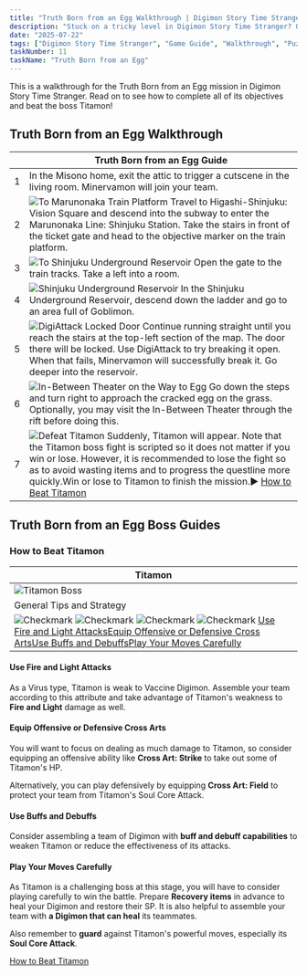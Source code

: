 ```yaml
---
title: "Truth Born from an Egg Walkthrough | Digimon Story Time Stranger"
description: "Stuck on a tricky level in Digimon Story Time Stranger? Our complete walkthrough offers expert tips, strategies, and links to level guides to help you master the art of untangling."
date: "2025-07-22"
tags: ["Digimon Story Time Stranger", "Game Guide", "Walkthrough", "Puzzle Games", "Mobile Games"]
taskNumber: 11
taskName: "Truth Born from an Egg"
---
```


This is a walkthrough for the Truth Born from an Egg mission in Digimon Story Time Stranger. Read on to see how to complete all of its objectives and beat the boss Titamon!

## Truth Born from an Egg Walkthrough

|  | Truth Born from an Egg Guide |
| --- | --- |
| 1 | In the Misono home, exit the attic to trigger a cutscene in the living room. Minervamon will join your team. |
| 2 | ![To Marunonaka Train Platform](/images/walkthorough/14759afd61d0615b.webp) Travel to Higashi-Shinjuku: Vision Square and descend into the subway to enter the Marunonaka Line: Shinjuku Station. Take the stairs in front of the ticket gate and head to the objective marker on the train platform. |
| 3 | ![To Shinjuku Underground Reservoir](/images/walkthorough/7418f70424a5eb2a.webp) Open the gate to the train tracks. Take a left into a room. |
| 4 | ![Shinjuku Underground Reservoir](/images/walkthorough/1b430a98c9043da7.webp) In the Shinjuku Underground Reservoir, descend down the ladder and go to an area full of Goblimon. |
| 5 | ![DigiAttack Locked Door](/images/walkthorough/9bab9a0c68db4993.webp) Continue running straight until you reach the stairs at the top-left section of the map. The door there will be locked. Use DigiAttack to try breaking it open. When that fails, Minervamon will successfully break it. Go deeper into the reservoir. |
| 6 | ![In-Between Theater on the Way to Egg](/images/walkthorough/2844c4df24e6d30b.webp) Go down the steps and turn right to approach the cracked egg on the grass. Optionally, you may visit the In-Between Theater through the rift before doing this. |
| 7 | ![Defeat Titamon](/images/walkthorough/5414be04d141793c.webp) Suddenly, Titamon will appear. Note that the Titamon boss fight is scripted so it does not matter if you win or lose. However, it is recommended to lose the fight so as to avoid wasting items and to progress the questline more quickly.Win or lose to Titamon to finish the mission.▶︎ [How to Beat Titamon](#hm_101) |

## Truth Born from an Egg Boss Guides

### How to Beat Titamon

| Titamon |
| --- |
| ![Titamon Boss](/images/walkthorough/238bcea3ac4e7427.webp) |
| General Tips and Strategy |
| ![Checkmark](/images/walkthorough/302062a858042a1d.webp) ![Checkmark](/images/walkthorough/302062a858042a1d.webp) ![Checkmark](/images/walkthorough/302062a858042a1d.webp) ![Checkmark](/images/walkthorough/302062a858042a1d.webp) [Use Fire and Light Attacks](#hs_1)[Equip Offensive or Defensive Cross Arts](#hs_2)[Use Buffs and Debuffs](#hs_3)[Play Your Moves Carefully](#hs_4) |

#### Use Fire and Light Attacks

As a Virus type, Titamon is weak to Vaccine Digimon. Assemble your team according to this attribute and take advantage of Titamon's weakness to **Fire and Light** damage as well.

#### Equip Offensive or Defensive Cross Arts

You will want to focus on dealing as much damage to Titamon, so consider equipping an offensive ability like **Cross Art: Strike** to take out some of Titamon's HP.

Alternatively, you can play defensively by equipping **Cross Art: Field** to protect your team from Titamon's Soul Core Attack.

#### Use Buffs and Debuffs

Consider assembling a team of Digimon with **buff and debuff capabilities** to weaken Titamon or reduce the effectiveness of its attacks.

#### Play Your Moves Carefully

As Titamon is a challenging boss at this stage, you will have to consider playing carefully to win the battle. Prepare **Recovery items** in advance to heal your Digimon and restore their SP. It is also helpful to assemble your team with **a Digimon that can heal** its teammates.

Also remember to **guard** against Titamon's powerful moves, especially its **Soul Core Attack**.

[How to Beat Titamon](/games/Digimon-Story-Time-Stranger/archives/555208)
